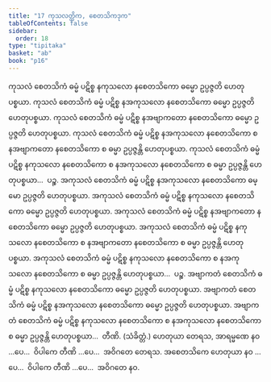 ```yaml
---
title: "17 ကုသလတ္တိက, စေတသိကဒုက"
tableOfContents: false
sidebar:
  order: 18
type: "tipitaka"
basket: "ab"
book: "p16"
---
```



<DynamicBreadcrumb />

<Division number="35" book="p16" e="ch" v="40" p="257">

<Paragraph number="89" book="p16">
ကုသလံ စေတသိကံ ဓမ္မံ ပဋိစ္စ နကုသလော နစေတသိကော ဓမ္မော ဥပ္ပဇ္ဇတိ ဟေတုပစ္စယာ. ကုသလံ စေတသိကံ ဓမ္မံ ပဋိစ္စ နအကုသလော နစေတသိကော ဓမ္မော ဥပ္ပဇ္ဇတိ ဟေတုပစ္စယာ. ကုသလံ စေတသိကံ ဓမ္မံ ပဋိစ္စ နအဗျာကတော နစေတသိကော ဓမ္မော ဥပ္ပဇ္ဇတိ ဟေတုပစ္စယာ. ကုသလံ စေတသိကံ ဓမ္မံ ပဋိစ္စ နအကုသလော နစေတသိကော စ နအဗျာကတော နစေတသိကော စ ဓမ္မာ ဥပ္ပဇ္ဇန္တိ ဟေတုပစ္စယာ. ကုသလံ စေတသိကံ ဓမ္မံ ပဋိစ္စ နကုသလော နစေတသိကော စ နအကုသလော နစေတသိကော စ ဓမ္မာ ဥပ္ပဇ္ဇန္တိ ဟေတုပစ္စယာ…  ပဉ္စ.
</Paragraph>

<Paragraph number="90" book="p16">
အကုသလံ စေတသိကံ ဓမ္မံ ပဋိစ္စ နအကုသလော နစေတသိကော ဓမ္မော ဥပ္ပဇ္ဇတိ ဟေတုပစ္စယာ. အကုသလံ စေတသိကံ ဓမ္မံ ပဋိစ္စ နကုသလော နစေတသိကော ဓမ္မော ဥပ္ပဇ္ဇတိ ဟေတုပစ္စယာ. အကုသလံ စေတသိကံ ဓမ္မံ ပဋိစ္စ နအဗျာကတော နစေတသိကော ဓမ္မော ဥပ္ပဇ္ဇတိ ဟေတုပစ္စယာ. အကုသလံ စေတသိကံ ဓမ္မံ ပဋိစ္စ နကုသလော နစေတသိကော စ နအဗျာကတော နစေတသိကော စ ဓမ္မာ ဥပ္ပဇ္ဇန္တိ ဟေတုပစ္စယာ. အကုသလံ စေတသိကံ ဓမ္မံ ပဋိစ္စ နကုသလော နစေတသိကော စ နအကုသလော နစေတသိကော စ ဓမ္မာ ဥပ္ပဇ္ဇန္တိ ဟေတုပစ္စယာ…  ပဉ္စ.
</Paragraph>

<Paragraph number="91" book="p16">
အဗျာကတံ စေတသိကံ ဓမ္မံ ပဋိစ္စ နကုသလော နစေတသိကော ဓမ္မော ဥပ္ပဇ္ဇတိ ဟေတုပစ္စယာ. အဗျာကတံ စေတသိကံ ဓမ္မံ ပဋိစ္စ နအကုသလော နစေတသိကော ဓမ္မော ဥပ္ပဇ္ဇတိ ဟေတုပစ္စယာ. အဗျာကတံ စေတသိကံ ဓမ္မံ ပဋိစ္စ နကုသလော နစေတသိကော စ နအကုသလော နစေတသိကော စ ဓမ္မာ ဥပ္ပဇ္ဇန္တိ ဟေတုပစ္စယာ…  တီဏိ. (သံခိတ္တံ.)
</Paragraph>

<Paragraph number="92" book="p16">
ဟေတုယာ တေရသ, အာရမ္မဏေ နဝ …ပေ…  ဝိပါကေ တီဏိ …ပေ…  အဝိဂတေ တေရသ.
</Paragraph>

<Paragraph number="93" book="p16">
အစေတသိကေ ဟေတုယာ နဝ …ပေ…  ဝိပါကေ တီဏိ …ပေ…  အဝိဂတေ နဝ.
</Paragraph>
</Division>